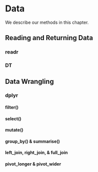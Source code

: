 # Data

We describe our methods in this chapter.

## Reading and Returning Data

### readr

### DT

## Data Wrangling

### dplyr

#### filter()

#### select()

#### mutate()

#### group_by() & summarise()

#### left_join, right_join, & full_join

#### pivot_longer & pivot_wider
